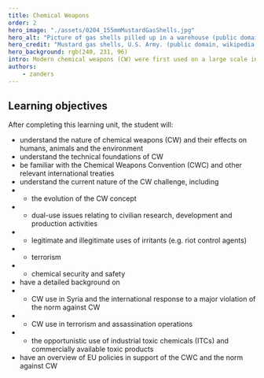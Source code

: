```yaml
---
title: Chemical Weapons
order: 2
hero_image: "./assets/0204_155mmMustardGasShells.jpg"
hero_alt: "Picture of gas shells pilled up in a warehouse (public domain https://en.wikipedia.org/wiki/File:155mmMustardGasShells.jpg)"
hero_credit: "Mustard gas shells, U.S. Army. (public domain, wikipedia.org)"
hero_background: rgb(240, 231, 96)
intro: Modern chemical weapons (CW) were first used on a large scale in 1915 and became a prominent feature in the battles of World War I. Chemical weapons were the product of scientific advances, technological developments and industrialisation. The efforts to prohibit their use in war began as early as 1899 but accelerated after the Armistice of 1918. Today, the 1993 Chemical Weapons Convention (CWC) is the strongest ban on CW development, production, stockpiling and use in force. However, since the mid-1990s, new ways of using toxic agents have emerged, including in terrorism, crime and assassination operations. From 2013 on, chemical warfare also returned to the forefront in the Syrian civil war, with CW use attributed to government military forces and the Islamic State in Iraq and the Levant (ISIL). Although all CW declared under the CWC have now been destroyed, the problem of CW has not completely disappeared. New scientific and technological developments challenge the prohibition because they may allow new types of toxic agents, production methods or dissemination methods, in which new categories of actors may acquire an interest. This learning unit introduces you to the history of CW use, the different types of agents, and the efforts to outlaw their manufacture, possession and use under any circumstances. It also discusses the various challenges to the norm against CW and the efforts to strengthen that norm in view of evolving threats and challenges.
authors:
    - zanders
---
```


## Learning objectives

After completing this learning unit, the student will:
- understand the nature of chemical weapons (CW) and their effects on humans, animals and the environment
- understand the technical foundations of CW
- be familiar with the Chemical Weapons Convention (CWC) and other relevant international treaties
- understand the current nature of the CW challenge, including
- - the evolution of the CW concept
- - dual-use issues relating to civilian research, development and production activities
- - legitimate and illegitimate uses of irritants (e.g. riot control agents)
- - terrorism
- - chemical security and safety
- have a detailed background on
- - CW use in Syria and the international response to a major violation of the norm against CW
- - CW use in terrorism and assassination operations
- - the opportunistic use of industrial toxic chemicals (ITCs) and commercially available toxic products
- have an overview of EU policies in support of the CWC and the norm against CW
